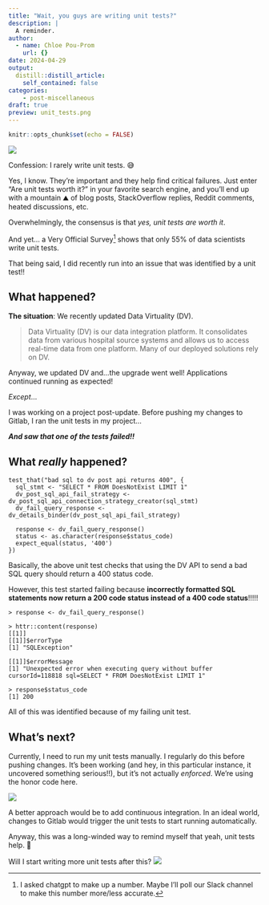 ```yaml
---
title: "Wait, you guys are writing unit tests?"
description: |
  A reminder.
author:
  - name: Chloe Pou-Prom
    url: {}
date: 2024-04-29
output:
  distill::distill_article:
    self_contained: false
categories:
    - post-miscellaneous
draft: true
preview: unit_tests.png
---
```


```r
knitr::opts_chunk$set(echo = FALSE)
```

![](unit_tests.png)

Confession: I rarely write unit tests. 😅

Yes, I know. They're important and they help find critical failures. Just enter "Are unit tests worth it?" in your favorite search engine, and you'll end up with a mountain ⛰️ of blog posts, StackOverflow replies, Reddit comments, heated discussions, etc.

Overwhelmingly, the consensus is that *yes, unit tests are worth it*.

And yet... a Very Official Survey[^1] shows that only 55% of data scientists write unit tests.

[^1]: I asked chatgpt to make up a number. Maybe I'll poll our Slack channel to make this number more/less accurate.

That being said, I did recently run into an issue that was identified by a unit test!!

## What happened?

**The situation**: We recently updated Data Virtuality (DV).

> Data Virtuality (DV) is our data integration platform. It consolidates data from various hospital source systems and allows us to access real-time data from one platform. Many of our deployed solutions rely on DV.

Anyway, we updated DV and...the upgrade went well! Applications continued running as expected!

*Except*...

I was working on a project post-update. Before pushing my changes to Gitlab, I ran the unit tests in my project...

***And saw that one of the tests failed!!***

## What *really* happened?

```         
test_that("bad sql to dv post api returns 400", {
  sql_stmt <- "SELECT * FROM DoesNotExist LIMIT 1"
  dv_post_sql_api_fail_strategy <- dv_post_sql_api_connection_strategy_creator(sql_stmt)
  dv_fail_query_response <- dv_details_binder(dv_post_sql_api_fail_strategy)
  
  response <- dv_fail_query_response()
  status <- as.character(response$status_code)
  expect_equal(status, '400')
})
```

Basically, the above unit test checks that using the DV API to send a bad SQL query should return a 400 status code.

However, this test started failing because **incorrectly formatted SQL statements now return a 200 code status instead of a 400 code status**!!!!!

```         
> response <- dv_fail_query_response()

> httr::content(response)
[[1]]
[[1]]$errorType
[1] "SQLException"

[[1]]$errorMessage
[1] "Unexpected error when executing query without buffer cursorId=118818 sql=SELECT * FROM DoesNotExist LIMIT 1"

> response$status_code
[1] 200
```

All of this was identified because of my failing unit test.

## What's next?

Currently, I need to run my unit tests manually. I regularly do this before pushing changes. It's been working (and hey, in this particular instance, it uncovered something serious!!), but it's not actually *enforced*. We're using the honor code here.

![](honor.png)

A better approach would be to add continuous integration. In an ideal world, changes to Gitlab would trigger the unit tests to start running automatically.

Anyway, this was a long-winded way to remind myself that yeah, unit tests help. 🙂

Will I start writing more unit tests after this? ![](try_again.png)
